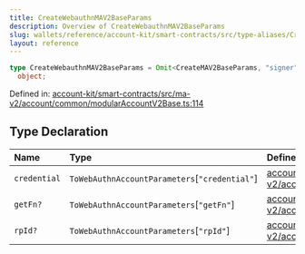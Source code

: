 ```yaml
---
title: CreateWebauthnMAV2BaseParams
description: Overview of CreateWebauthnMAV2BaseParams
slug: wallets/reference/account-kit/smart-contracts/src/type-aliases/CreateWebauthnMAV2BaseParams
layout: reference
---
```


```ts
type CreateWebauthnMAV2BaseParams = Omit<CreateMAV2BaseParams, "signer"> &
  object;
```

Defined in: [account-kit/smart-contracts/src/ma-v2/account/common/modularAccountV2Base.ts:114](https://github.com/alchemyplatform/aa-sdk/blob/49e74eee8606f480b200b4612d00d950da8a8742/account-kit/smart-contracts/src/ma-v2/account/common/modularAccountV2Base.ts#L114)

## Type Declaration

| Name         | Type                                           | Defined in                                                                                                                                                                                                                                                    |
| :----------- | :--------------------------------------------- | :------------------------------------------------------------------------------------------------------------------------------------------------------------------------------------------------------------------------------------------------------------ |
| `credential` | `ToWebAuthnAccountParameters`\[`"credential"`] | [account-kit/smart-contracts/src/ma-v2/account/common/modularAccountV2Base.ts:118](https://github.com/alchemyplatform/aa-sdk/blob/49e74eee8606f480b200b4612d00d950da8a8742/account-kit/smart-contracts/src/ma-v2/account/common/modularAccountV2Base.ts#L118) |
| `getFn?`     | `ToWebAuthnAccountParameters`\[`"getFn"`]      | [account-kit/smart-contracts/src/ma-v2/account/common/modularAccountV2Base.ts:119](https://github.com/alchemyplatform/aa-sdk/blob/49e74eee8606f480b200b4612d00d950da8a8742/account-kit/smart-contracts/src/ma-v2/account/common/modularAccountV2Base.ts#L119) |
| `rpId?`      | `ToWebAuthnAccountParameters`\[`"rpId"`]       | [account-kit/smart-contracts/src/ma-v2/account/common/modularAccountV2Base.ts:120](https://github.com/alchemyplatform/aa-sdk/blob/49e74eee8606f480b200b4612d00d950da8a8742/account-kit/smart-contracts/src/ma-v2/account/common/modularAccountV2Base.ts#L120) |
